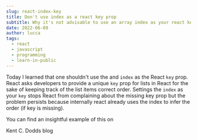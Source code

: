 ```yaml
---
slug: react-index-key
title: Don't use index as a react key prop
subtitle: Why it's not advisable to use an array index as your react key prop
date: 2022-06-09
author: lucca
tags:
  - react
  - javascript
  - programming
  - learn-in-public
---
```


Today I learned that one shouldn't use the and `index` as the React `key` prop.
React asks developers to provide a unique `key` prop for lists in React for the sake of keeping track of the list items correct order.
Settings the `index` as your `key` stops React from complaining about the missing key prop but the problem persists because internally react already uses the index to infer the order (if key is missing).

You can find an insightful example of this on
<Link url={"https://kentcdodds.com/blog/understanding-reacts-key-prop"}>Kent C. Dodds blog</Link>
